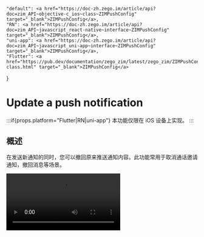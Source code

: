 

    "default": <a href="https://doc-zh.zego.im/article/api?doc=zim_API~objective-c_ios~class~ZIMPushConfig" target="_blank">ZIMPushConfig</a>,
    "RN": <a href="https://doc-zh.zego.im/article/api?doc=zim_API~javascript_react-native~interface~ZIMPushConfig" target="_blank">ZIMPushConfig</a>,
    "uni-app": <a href="https://doc-zh.zego.im/article/api?doc=zim_API~javascript_uni-app~interface~ZIMPushConfig" target="_blank">ZIMPushConfig</a>,
    "Flutter": <a href="https://pub.dev/documentation/zego_zim/latest/zego_zim/ZIMPushConfig-class.html" target="_blank">ZIMPushConfig</a>
}

# Update a push notification

:::if{props.platform="Flutter|RN|uni-app"}
<Note title="说明">本功能仅限在 iOS 设备上实现。</Note>
:::

## 概述

在发送新通知的同时，您可以撤回原来推送通知内容。此功能常用于取消通话邀请通知，撤回消息等场景。

<Video src="https://doc-media.zego.im/sdk-doc/doc/video/ZIM/update_push.mp4"/>

## 实现原理
ZPNs 支持通过发送 APNs 推送时携带 `"mutable-content":1` 字段，以便您的 APP 拦截该推送消息，修改其内容再展示，详情请参考 [Apple Developer 官网文档对 mutable-content 的描述](https://developer.apple.com/documentation/usernotifications/setting_up_a_remote_notification_server/generating_a_remote_notification#2943360)。

## 配置 resourceID

联系 ZEGO 技术支持配置携带 `"mutable-content":1` 的 resourceID。

## 发送端

通过携带 {getPlatformData2(props, ZIMPushConfig)} 的接口发送离线推送时，请将上述 `resourceID` 填入其中。

以发起呼叫邀请为例：

:::if{props.platform=undefined}
```objc
ZIMCallInviteConfig *config = [[ZIMCallInviteConfig alloc] init];
config.timeout = 60;
config.mode = ZIMCallInvitationModeGeneral;
ZIMPushConfig *pushConfig = [[ZIMPushConfig alloc] init];
pushConfig.resourcesID = KeyCenter.resourceID;
pushConfig.title = [ZGZIMManager shared].myUserID;
pushConfig.content = @"邀请你语音通话";

// payload 携带一个自定的唯一标识符
pushConfig.payload =  @"{\"customId\":\"1\"}";
config.pushConfig = pushConfig;
// 发起呼叫邀请
[[ZGZIMManager shared] callInviteWithInvitees:self.selectMemberList config:config callback:^(NSString * _Nonnull callID, ZIMCallInvitationSentInfo * _Nonnull info, ZIMError * _Nonnull errorInfo) {}];
```
:::
:::if{props.platform="Flutter"}
```dart
ZIMCallInviteConfig config = ZIMCallInviteConfig();
config.timeout = 60;
config.mode = ZIMCallInvitationMode.general;
ZIMPushConfig pushConfig = ZIMPushConfig();
pushConfig.resourcesID = "携带 mutable-content 的 resourceID";
// payload 携带一个自定的唯一标识符
pushConfig.payload =  "{\"customId\":\"1\"}";
ZIM.getInstance()?.callInvite(["userID1","userID2"], config);
```
:::
:::if{props.platform="RN|uni-app"}
```typescript
const invitees = ['xxxx'];  // 被邀请人ID列表
const config: ZIMCallInviteConfig = {
    mode: 0, 
    timeout: 60 ,//邀请超时时间，单位为秒，范围1-600
    extendedData: '',   
    pushConfig: {
        title: 'push title',
        content: 'push content',
        payload: '{\"customId\":\"1\"}',// payload 携带一个自定的唯一标识符
        resourcesID: "携带 mutable-content 的 resourceID"
}}; 
zim.callInvite(invitees, config)
    .then((res: ZIMCallInvitationSentResult) => {
        const callID = res.callID;
        // 操作成功
        // 此处的 callID 是用户发起呼叫后，SDK 内部生成的 ID，用于唯一标识一次呼叫邀请；之后发起人取消呼叫、被邀请人接受/拒绝呼叫，都会使用此 callID
    })
    .catch((err: ZIMError) => {
        // 操作失败
    })
```
:::

## 接收端

<Steps>
<Step title="配置 Capability">
打开 Xcode，在 TARGETS 下选择目标，根据路径 Signing & Capabilities > Capabilities，开启 **Push Notification**（用于离线推送通知）。
</Step>
<Step title="设置 Notification Service Extension">
<Steps>
<Step title="添加 Notification Service Extension 到 Targets">
    1. 点击 “File > New > Target...”

        <Frame width="512" height="auto" caption=""><img src="https://doc-media.zego.im/sdk-doc/Pics/ZIM/ZPNS/pic_5.jpeg" /></Frame>

    2. 在弹窗中，选择 “iOS > Notification Service Extension”。
    
        <Frame width="512" height="auto" caption=""><img src="https://doc-media.zego.im/sdk-doc/Pics/ZIM/ZPNS/pic_6.jpeg" /></Frame>

    3. 为该 Extension 输入 Product Name 等信息。

        <Frame width="512" height="auto" caption=""><img src="https://doc-media.zego.im/sdk-doc/Pics/ZIM/ZPNS/pic_7.jpeg" /></Frame>

    创建 Extension 后，会在项目工程中生成 "xxxExtension" 文件夹（xxx 为新增 Extension 时输入的 Product Name），您需要用到其中的 NotificationService 类文件。

</Step>
<Step title="为上述新增的 Extension 配置 Capability">
    在 TARGETS 下选择 Extension 目标，然后选择 “Signing & Capabilities > Capabilities > Push Notification”，即可开启离线推送通知。

    <Frame width="512" height="auto" caption=""><img src="https://doc-media.zego.im/sdk-doc/Pics/ZIM/ZPNS/pic_9.jpeg" /></Frame>
</Step>
<Step title="调整上述新增的 Extension 支持的最低版本为 iOS 11.0 或以上">
    如果使用的设备 iOS 版本低于此处的版本，Extension 不会在此设备生效。

    <Frame width="512" height="auto" caption=""><img src="https://doc-media.zego.im/sdk-doc/Pics/ZIM/ZPNS/pic_10.jpeg" /></Frame>
</Step>
</Steps>
</Step>
<Step title="编写替换通知的逻辑">
在 "xxxExtension" 文件夹（xxx 为新增 Extension 时输入的 Product Name）中的 NotificationService.m 文件中编写替换通知的业务逻辑，示例代码如下所示：

```objc
//  NotificationService.m
//  NotificationService

#import "NotificationService.h"
#import <Intents/Intents.h>

@interface NotificationService ()

@property (nonatomic, strong) void (^contentHandler)(UNNotificationContent *contentToDeliver);
@property (nonatomic, strong) UNMutableNotificationContent *bestAttemptContent;

@end

@implementation NotificationService


// 开启推送拦截后,收到携带 "mutable-content":1 的推送通知时，会触发该方法。
- (void)didReceiveNotificationRequest:(UNNotificationRequest *)request withContentHandler:(void (^)(UNNotificationContent * _Nonnull))contentHandler {
    self.contentHandler = contentHandler;
    self.bestAttemptContent = [request.content mutableCopy];
    // 标题
    NSString *title = self.bestAttemptContent.title;
    // 副标题
    NSString *subtitle = self.bestAttemptContent.subtitle;
    // 内容
    NSString *body = self.bestAttemptContent.body;

    // 取出发送推送消息附带的 payload 字符串
    NSString *payload = [self.bestAttemptContent.userInfo objectForKey:@"payload"];

    if(payload == nil){
        self.contentHandler(self.bestAttemptContent);
        return;
    }
    
    
    // 解析 json 字符串,并转为 NSDictionary
    NSData *jsonData = [payload dataUsingEncoding:NSUTF8StringEncoding];
    NSError *error = nil;
    NSDictionary *payload_json_map = [NSJSONSerialization JSONObjectWithData:jsonData options:kNilOptions error:&error];
    if (error) {
        self.contentHandler(self.bestAttemptContent);
        return;
    }
    
    // 取出 payload 携带的唯一标识符
    NSString *customId = [payload_json_map objectForKey:@"customId"];

    if(customId != nil){
        [UNUserNotificationCenter.currentNotificationCenter getDeliveredNotificationsWithCompletionHandler:^(NSArray<UNNotification *> * _Nonnull notifications) {
            NSString *target_id = nil;

            // 遍历已存在的通知，找到唯一标识符一致的通知后，删除
            for (int index = 0; index < notifications.count; index ++) {
                if([[notifications[index].request.content.userInfo objectForKey:@"customId"] isEqual: customId]){
                    target_id = notifications[index].request.identifier;
                    break;
                }
            }
            if(target_id != nil){
                [UNUserNotificationCenter.currentNotificationCenter removeDeliveredNotificationsWithIdentifiers:@[target_id]];
            }
            contentHandler(self.bestAttemptContent);
        }];
    }else{
        contentHandler(self.bestAttemptContent);
    }
    
}

@end
```
</Step>
</Steps>
